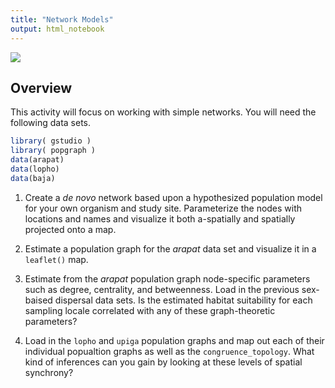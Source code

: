 ```yaml
---
title: "Network Models"
output: html_notebook
---
```

![](https://live.staticflickr.com/65535/51022993832_c07ddb5e7a_o_d.jpg)

## Overview

This activity will focus on working with simple networks.  You will need the following data sets.

```r
library( gstudio ) 
library( popgraph )
data(arapat)
data(lopho)
data(baja)
```



1. Create a *de novo* network based upon a hypothesized population model for your own organism and study site.  Parameterize the nodes with locations and names and visualize it both a-spatially and spatially projected onto a map.

2. Estimate a population graph for the *arapat* data set and visualize it in a `leaflet()` map. 

3. Estimate from the *arapat* population graph node-specific parameters such as degree, centrality, and betweenness.  Load in the previous sex-baised dispersal data sets.  Is the estimated habitat suitability for each sampling locale correlated with any of these graph-theoretic parameters?

4. Load in the `lopho` and `upiga` population graphs and map out each of their individual popualtion graphs as well as the `congruence_topology`.  What kind of inferences can you gain by looking at these levels of spatial synchrony?

